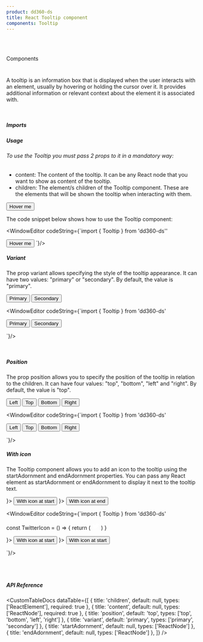 ```yaml
---
product: dd360-ds
title: React Tooltip component
components: Tooltip
---
```


<br id='top' />
<br />

<Label>Components</Label>

# <HeaderDocCustom title="Tooltip" pathUrl="components-tooltip--tooltip" />


A tooltip is an information box that is displayed when the user interacts with an element, usually by hovering or holding the cursor over it. 
It provides additional information or relevant context about the element it is associated with.

<br />

##### <span name="floating-nav">Imports</span>

<WindowEditor codeString="import { Tooltip } from 'dd360-ds'" />
<WindowEditor codeString="import Tooltip from 'dd360-ds/Tooltip'" />

##### <span name="floating-nav">Usage</span>

###### To use the Tooltip you must pass 2 props to it in a mandatory way:
- content: The content of the tooltip. It can be any React node that you want to show as content of the tooltip.
- children: The element/s children of the Tooltip component. These are the elements that will be shown the tooltip when interacting with them.

<Playground>
  <Tooltip content="This is a tooltip">
    <Button>Hover me</Button>
  </Tooltip>
</Playground>

The code snippet below shows how to use the Tooltip component:

<WindowEditor
    codeString={`import { Tooltip } from 'dd360-ds''

<Tooltip content="This is a tooltip">
  <Button>Hover me</Button>
</Tooltip>
`}/>

<br />

##### <span name="floating-nav">Variant</span>

The prop variant allows specifying the style of the tooltip appearance. 
It can have two values: "primary" or "secondary". 
By default, the value is "primary".

<Playground>
<Flex alignItems="center" gap="5">
  <Tooltip content="This is a primary tooltip" variant="primary">
    <Button>Primary</Button>
  </Tooltip>
  <Tooltip content="This is a secondary tooltip" variant="secondary">
    <Button>Secondary</Button>
  </Tooltip>
  </Flex>
</Playground>

  <WindowEditor
    codeString={`import { Tooltip } from 'dd360-ds'

<Flex alignItems="center" gap="5">
  <Tooltip content="This is a primary tooltip" variant="primary">
      <Button>Primary</Button>
  </Tooltip>
  <Tooltip content="This is a secondary tooltip" variant="secondary">
    <Button>Secondary</Button>
  </Tooltip>
</Flex>

`}/>

<br />

##### <span name="floating-nav">Position</span>

The prop position allows you to specify the position of the tooltip in relation to the children. 
It can have four values: "top", "bottom", "left" and "right". 
By default, the value is "top".

<Playground>
<Flex alignItems="center" gap="2">
  <Tooltip content="This is a left tooltip" position="left">
    <Button>Left</Button>
  </Tooltip>
  <Tooltip content="This is a top tooltip" position="top">
    <Button>Top</Button>
  </Tooltip>
  <Tooltip content="This is a bottom tooltip" position="bottom">
    <Button>Bottom</Button>
  </Tooltip>
  <Tooltip content="This is a right tooltip" position="right">
    <Button>Right</Button>
  </Tooltip>
</Flex>
</Playground>

  <WindowEditor
    codeString={`import { Tooltip } from 'dd360-ds'

<Flex alignItems="center" gap="2">
  <Tooltip content="This is a left tooltip" position="left">
    <Button>Left</Button>
  </Tooltip>
  <Tooltip content="This is a top tooltip" position="top">
    <Button>Top</Button>
  </Tooltip>
  <Tooltip content="This is a bottom tooltip" position="bottom">
    <Button>Bottom</Button>
  </Tooltip>
  <Tooltip content="This is a right tooltip" position="right">
    <Button>Right</Button>
  </Tooltip>
</Flex>

`}/>

##### <span name="floating-nav">With icon</span>

The Tooltip component allows you to add an icon to the tooltip using the startAdornment and endAdornment properties. 
You can pass any React element as startAdornment or endAdornment to display it next to the tooltip text.

<Playground>
<Flex alignItems="center" gap="5">
  <Tooltip content="This is a tooltip with the Twitter icon at the start" startAdornment={<svg
          xmlns="http://www.w3.org/2000/svg"
          viewBox="0 0 24 24"
          width="20"
          height="20"
        >
          <path fill="none" d="M0 0h24v24H0z" />
          <path fill="white" d="M22.162 5.656a8.384 8.384 0 0 1-2.402.658A4.196 4.196 0 0 0 21.6 4c-.82.488-1.719.83-2.656 1.015a4.182 4.182 0 0 0-7.126 3.814 11.874 11.874 0 0 1-8.62-4.37 4.168 4.168 0 0 0-.566 2.103c0 1.45.738 2.731 1.86 3.481a4.168 4.168 0 0 1-1.894-.523v.052a4.185 4.185 0 0 0 3.355 4.101 4.21 4.21 0 0 1-1.89.072A4.185 4.185 0 0 0 7.97 16.65a8.394 8.394 0 0 1-6.191 1.732 11.83 11.83 0 0 0 6.41 1.88c7.693 0 11.9-6.373 11.9-11.9 0-.18-.005-.362-.013-.54a8.496 8.496 0 0 0 2.087-2.165z" />
        </svg>}>
    <Button>With icon at start</Button>
  </Tooltip>
  <Tooltip content="This is a tooltip with the Twitter icon at the end" endAdornment={<svg
          xmlns="http://www.w3.org/2000/svg"
          viewBox="0 0 24 24"
          width="20"
          height="20"
        >
          <path fill="none" d="M0 0h24v24H0z" />
          <path fill="white" d="M22.162 5.656a8.384 8.384 0 0 1-2.402.658A4.196 4.196 0 0 0 21.6 4c-.82.488-1.719.83-2.656 1.015a4.182 4.182 0 0 0-7.126 3.814 11.874 11.874 0 0 1-8.62-4.37 4.168 4.168 0 0 0-.566 2.103c0 1.45.738 2.731 1.86 3.481a4.168 4.168 0 0 1-1.894-.523v.052a4.185 4.185 0 0 0 3.355 4.101 4.21 4.21 0 0 1-1.89.072A4.185 4.185 0 0 0 7.97 16.65a8.394 8.394 0 0 1-6.191 1.732 11.83 11.83 0 0 0 6.41 1.88c7.693 0 11.9-6.373 11.9-11.9 0-.18-.005-.362-.013-.54a8.496 8.496 0 0 0 2.087-2.165z" />
        </svg>}>
    <Button>With icon at end</Button>
  </Tooltip>
  </Flex>
</Playground>

  <WindowEditor
    codeString={`import { Tooltip } from 'dd360-ds'

const TwitterIcon = () => {
 return (
    <svg
      xmlns="http://www.w3.org/2000/svg"
      viewBox="0 0 24 24"
      width="20"
      height="20"
    >
      <path fill="none" d="M0 0h24v24H0z" />
      <path fill="white" d="M22.162 5.656a8.384 8.384 0 0 1-2.402.658A4.196 4.196 0 0 0 21.6 4c-.82.488-1.719.83-2.656 1.015a4.182 4.182 0 0 0-7.126 3.814 11.874 11.874 0 0 1-8.62-4.37 4.168 4.168 0 0 0-.566 2.103c0 1.45.738 2.731 1.86 3.481a4.168 4.168 0 0 1-1.894-.523v.052a4.185 4.185 0 0 0 3.355 4.101 4.21 4.21 0 0 1-1.89.072A4.185 4.185 0 0 0 7.97 16.65a8.394 8.394 0 0 1-6.191 1.732 11.83 11.83 0 0 0 6.41 1.88c7.693 0 11.9-6.373 11.9-11.9 0-.18-.005-.362-.013-.54a8.496 8.496 0 0 0 2.087-2.165z" />
    </svg>
 )
}

<Flex alignItems="center" gap="5">
  <Tooltip content="This is a tooltip with the Twitter icon at the start" startAdornment={<TwitterIcon />}>
    <Button>With icon at start</Button>
  </Tooltip>
  <Tooltip content="This is a tooltip with the Twitter icon at the end" endAdornment={<TwitterIcon />}>
    <Button>With icon at start</Button>
  </Tooltip>
</Flex>

`}/>

<br />
<br />

##### <span name="floating-nav">API Reference</span>

<CustomTableDocs
  dataTable={[
    { title: 'children', default: null, types: ['ReactElement<any>'], required: true },
    { title: 'content', default: null, types: ['ReactNode'], required: true },
    { title: 'position', default: 'top', types: ['top', 'bottom', 'left', 'right'] },
    { title: 'variant', default: 'primary', types: ['primary', 'secondary'] },
    { title: 'startAdornment', default: null, types: ['ReactNode'] },
    { title: 'endAdornment', default: null, types: ['ReactNode'] },
  ]}
/>

<AlertReactKnowledge />

<BackAndForwardController />